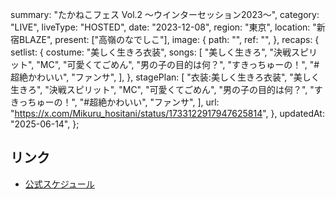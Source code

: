   summary: "たかねこフェス Vol.2 〜ウインターセッション2023〜",
  category: "LIVE",
  liveType: "HOSTED",
  date: "2023-12-08",
  region: "東京",
  location: "新宿BLAZE",
  present: ["高嶺のなでしこ"],
  image: {
    path: "",
    ref: "",
  },
  recaps: {
    setlist: {
      costume: "美しく生きろ衣装",
      songs: [
        "美しく生きろ",
        "決戦スピリット",
        "MC",
        "可愛くてごめん",
        "男の子の目的は何？",
        "すきっちゅーの！",
        "#超絶かわいい",
        "ファンサ",
      ],
    },
    stagePlan: [
      "衣装:美しく生きろ衣装",
      "美しく生きろ",
      "決戦スピリット",
      "MC",
      "可愛くてごめん",
      "男の子の目的は何？",
      "すきっちゅーの！",
      "#超絶かわいい",
      "ファンサ",
    ],
    url: "https://x.com/Mikuru_hositani/status/1733122917947625814",
  },
  updatedAt: "2025-06-14",
};

## リンク

- [公式スケジュール](https://takanenonadeshiko.jp/?p=1466)
